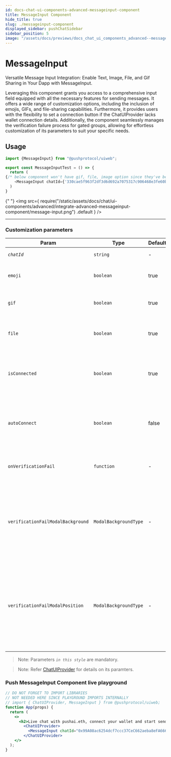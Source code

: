 ```yaml
---
id: docs-chat-ui-components-advanced-messageinput-component
title: MessageInput Component
hide_title: true
slug: ./messageinput-component
displayed_sidebar: pushChatSidebar
sidebar_position: 5
image: "/assets/docs/previews/docs_chat_ui_components_advanced--messageinput_component.png"
---
```


# MessageInput

Versatile Message Input Integration: Enable Text, Image, File, and Gif Sharing in Your Dapp with MessageInput.

Leveraging this component grants you access to a comprehensive input field equipped with all the necessary features for sending messages. It offers a wide range of customization options, including the inclusion of emojis, GIFs, and file-sharing capabilities. Furthermore, it provides users with the flexibility to set a connection button if the ChatUIProvider lacks wallet connection details. Additionally, the component seamlessly manages the verification failure process for gated groups, allowing for effortless customization of its parameters to suit your specific needs.

<head>
  <title>
    MessageInput | UI Components (@pushprotocol/uiweb) | Push Chat | Push
    Documentation
  </title>
</head>


## Usage

<Tabs className="codetabs" groupId="code-examples">
  <TabItem value="react" attributes={{className: "codetab react"}} default>

```typescript
import {MessageInput} from "@pushprotocol/uiweb";

export const MessageInputTest = () => {
  return (
{/* below component won't have gif, file, image option since they've been passed as false */}
    <MessageInput chatId={'330cae5f963f2df3d6d692a7075317c906468e3fe60bfb8280a7e125208939e1'} emoji={false} gif={false} file={false} />
  )
}
```

{" "}
<ModalContainer>
  <img
    src={
      require("/static/assets/docs/chat/ui-components/advanced/integrate-advanced-messageinput-component/message-input.png")
        .default
    }
  />
</ModalContainer>

  </TabItem>
</Tabs>

---

### Customization parameters

| Param                | Type       | Default | Remarks                                                                                                                 |
| -------------------- | ---------- | ------- | ----------------------------------------------------------------------------------------------------------------------- |
| _`chatId`_           | `string`   | -       | Chat id for a particular chat                                                                                           |
| `emoji`              | `boolean`  | true    | Default value is true, decides if the input field will have emoji option                                                |
| `gif`                | `boolean`  | true    | Default value is true,decides if the input field will have gif option                                                   |
| `file`               | `boolean`  | true    | Default value is true,decides if the input field will have file upload option                                           |
| `isConnected`        | `boolean`  | true    | Default value is true,shows the connect button if signer, account and pgpPrivateKey is not passed                       |
| `autoConnect`        | `boolean`  | false   | Default value is false, decrypts pgpPrivateKey after reload if true, or else disconnects the existing wallet connection |
| `onVerificationFail` | `function` | -       | Function to perfom any task on gating access verification fail modal                                                    |
| `verificationFailModalBackground`       | `ModalBackgroundType`         | -       | Default value is `"OVERLAY"`, decides the access gating verification fail modal background, possible values are `"OVERLAY"` &#124 `"BLUR"` &#124 `"TRANSPARENT"`|
| `verificationFailModalPosition`       | `ModalBackgroundType`         | -       | Default value is `"GLOBAL"`, decides the access gating verification fail modal position, it can be either relative to immediate parent(RELATIVE) or the entire screen(GLOBAL), possible values are `"RELATIVE"` &#124 `"GLOBAL"`|

> Note: Parameters _`in this style`_ are mandatory.

> Note: Refer [ChatUIProvider](/docs/chat/ui-components/Advanced/ChatUIProvider/) for details on its paramters.


### Push MessageInput Component live playground
```jsx live 
// DO NOT FORGET TO IMPORT LIBRARIES
// NOT NEEDED HERE SINCE PLAYGROUND IMPORTS INTERNALLY
// import { ChatUIProvider, MessageInput } from @pushprotocol/uiweb;
function App(props) {
  return (
    <>
      <h2>Live chat with pushai.eth, connect your wallet and start sending messages. You can customise the input field by changing the paramters</h2>
        <ChatUIProvider>
          <MessageInput chatId="0x99A08ac6254dcf7ccc37CeC662aeba8eFA666666" emoji={true} gif={true} file={true} />
        </ChatUIProvider>
    </>
  );
}
```
